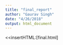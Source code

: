 ```yaml
---
title: "final_report"
author: "Gaurav Singh"
date: "4/26/2018"
output: html_document
---
```


<<insertHTML:[final.html]